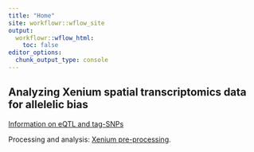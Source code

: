 ```yaml
---
title: "Home"
site: workflowr::wflow_site
output:
  workflowr::wflow_html:
    toc: false
editor_options:
  chunk_output_type: console
---
```


## Analyzing Xenium spatial transcriptomics data for allelelic bias

[Information on eQTL and tag-SNPs](https://docs.google.com/spreadsheets/d/1f7HtQC07PWa1ij9UxTmgrEMX2OnHDVcrpn7Oa_VNIms/edit?usp=sharing)

Processing and analysis:
[Xenium pre-processing](Xenium_preprocessing.html).